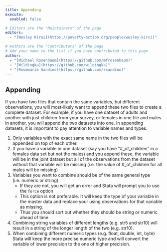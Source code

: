 ```yaml
---
title: Appending
execute: 
  enabled: false

# Editors are the "Maintainers" of the page
editors:
  - "[Wesley Kirui](https://poverty-action.org/people/wesley-kirui)"

# Authors are the "Contributors" of the page
# Add your name to the list if you have contributed to this page
author:
  - "[Michael Rosenbaum](https://github.com/mfrosenbaum)"
  - "[Wildingka](https://github.com/wildingka)"
  - "[Rosemarie Sandino](https://github.com/rsandino)"
---
```


## Appending

If you have two files that contain the same variables, but different observations, you will most-likely want to append these two files to create a complete dataset. For example, if you have one dataset of adults and another with just children from your survey, or females in one file and males in another, you will append the two datasets into one.  In appending datasets, it is important to pay attention to variable names and types. 

1. Only variables with the exact same name in the two files will be appended on top of each other.
2. If you have a variable in one dataset (say you have "#\_of_children" in a females data set but not the males) and you append these, the variable will be in the joint dataset but all of the observations from the dataset without that variable will be missing (i.e. the value of #\_of_children for all males will be missing)
3. Variables you want to combine should be of the same general type (i.e. numeric or string)
     - If they are not, you will get an error and Stata will prompt you to use the `force` option
     - This option is not preferable. It will keep the type of your variable in the master data and replace your using observations for that variable as missing. 
     - Thus you should sort out whether they should be string or numeric ahead of time
 4. Combining string variables of different lengths (e.g. str5 and str10) will result in a string of the longer length of the two (e.g. str10).
 5. When combining different numeric types (e.g. float, double, int, byte) Stata will keep the more precise numeric type and will convert the variable of lower precision to the one of higher precision.

